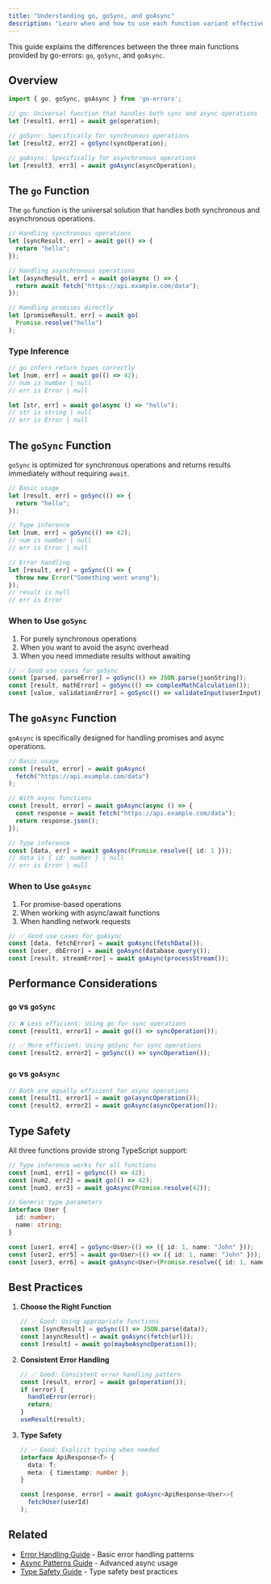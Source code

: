 ```yaml
---
title: "Understanding go, goSync, and goAsync"
description: "Learn when and how to use each function variant effectively"
---
```


This guide explains the differences between the three main functions provided by go-errors: `go`, `goSync`, and `goAsync`.

## Overview

```typescript
import { go, goSync, goAsync } from 'go-errors';

// go: Universal function that handles both sync and async operations
let [result1, err1] = await go(operation);

// goSync: Specifically for synchronous operations
let [result2, err2] = goSync(syncOperation);

// goAsync: Specifically for asynchronous operations
let [result3, err3] = await goAsync(asyncOperation);
```

## The `go` Function

The `go` function is the universal solution that handles both synchronous and asynchronous operations.

```typescript
// Handling synchronous operations
let [syncResult, err] = await go(() => {
  return "hello";
});

// Handling asynchronous operations
let [asyncResult, err] = await go(async () => {
  return await fetch("https://api.example.com/data");
});

// Handling promises directly
let [promiseResult, err] = await go(
  Promise.resolve("hello")
);
```

### Type Inference

```typescript
// go infers return types correctly
let [num, err] = await go(() => 42);
// num is number | null
// err is Error | null

let [str, err] = await go(async () => "hello");
// str is string | null
// err is Error | null
```

## The `goSync` Function

`goSync` is optimized for synchronous operations and returns results immediately without requiring `await`.

```typescript
// Basic usage
let [result, err] = goSync(() => {
  return "hello";
});

// Type inference
let [num, err] = goSync(() => 42);
// num is number | null
// err is Error | null

// Error handling
let [result, err] = goSync(() => {
  throw new Error("Something went wrong");
});
// result is null
// err is Error
```

### When to Use `goSync`

1. For purely synchronous operations
2. When you want to avoid the async overhead
3. When you need immediate results without awaiting

```typescript
// ✅ Good use cases for goSync
const [parsed, parseError] = goSync(() => JSON.parse(jsonString));
const [result, mathError] = goSync(() => complexMathCalculation());
const [value, validationError] = goSync(() => validateInput(userInput));
```

## The `goAsync` Function

`goAsync` is specifically designed for handling promises and async operations.

```typescript
// Basic usage
const [result, error] = await goAsync(
  fetch("https://api.example.com/data")
);

// With async functions
const [result, error] = await goAsync(async () => {
  const response = await fetch("https://api.example.com/data");
  return response.json();
});

// Type inference
const [data, err] = await goAsync(Promise.resolve({ id: 1 }));
// data is { id: number } | null
// err is Error | null
```

### When to Use `goAsync`

1. For promise-based operations
2. When working with async/await functions
3. When handling network requests

```typescript
// ✅ Good use cases for goAsync
const [data, fetchError] = await goAsync(fetchData());
const [user, dbError] = await goAsync(database.query());
const [result, streamError] = await goAsync(processStream());
```

## Performance Considerations

### `go` vs `goSync`

```typescript
// ❌ Less efficient: Using go for sync operations
const [result1, error1] = await go(() => syncOperation());

// ✅ More efficient: Using goSync for sync operations
const [result2, error2] = goSync(() => syncOperation());
```

### `go` vs `goAsync`

```typescript
// Both are equally efficient for async operations
const [result1, error1] = await go(asyncOperation());
const [result2, error2] = await goAsync(asyncOperation());
```

## Type Safety

All three functions provide strong TypeScript support:

```typescript
// Type inference works for all functions
const [num1, err1] = goSync(() => 42);
const [num2, err2] = await go(() => 42);
const [num3, err3] = await goAsync(Promise.resolve(42));

// Generic type parameters
interface User {
  id: number;
  name: string;
}

const [user1, err4] = goSync<User>(() => ({ id: 1, name: "John" }));
const [user2, err5] = await go<User>(() => ({ id: 1, name: "John" }));
const [user3, err6] = await goAsync<User>(Promise.resolve({ id: 1, name: "John" }));
```

## Best Practices

1. **Choose the Right Function**
   ```typescript
   // ✅ Good: Using appropriate functions
   const [syncResult] = goSync(() => JSON.parse(data));
   const [asyncResult] = await goAsync(fetch(url));
   const [result] = await go(maybeAsyncOperation());
   ```

2. **Consistent Error Handling**
   ```typescript
   // ✅ Good: Consistent error handling pattern
   const [result, error] = await go(operation());
   if (error) {
     handleError(error);
     return;
   }
   useResult(result);
   ```

3. **Type Safety**
   ```typescript
   // ✅ Good: Explicit typing when needed
   interface ApiResponse<T> {
     data: T;
     meta: { timestamp: number };
   }
   
   const [response, error] = await goAsync<ApiResponse<User>>(
     fetchUser(userId)
   );
   ```

## Related

- [Error Handling Guide](/docs/guides/error-handling) - Basic error handling patterns
- [Async Patterns Guide](/docs/guides/async-patterns) - Advanced async usage
- [Type Safety Guide](/docs/guides/type-safety) - Type safety best practices 